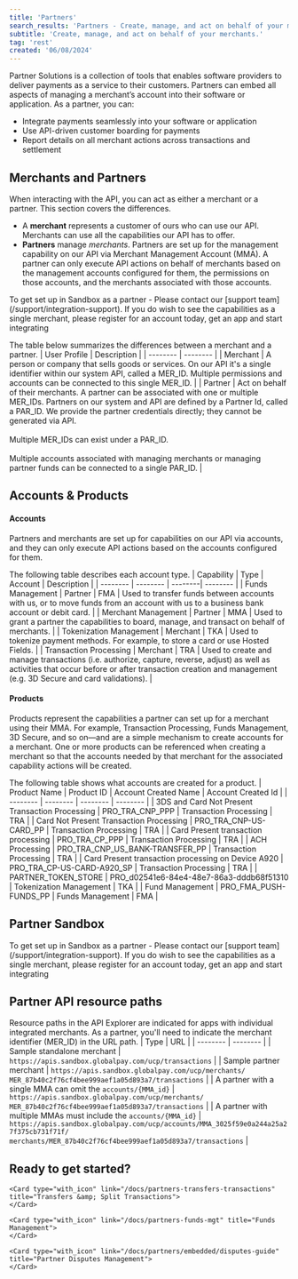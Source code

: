 ```yaml
---
title: 'Partners'
search_results: 'Partners - Create, manage, and act on behalf of your merchants.'
subtitle: 'Create, manage, and act on behalf of your merchants.'
tag: 'rest'
created: '06/08/2024'
---
```

Partner Solutions is a collection of tools that enables software providers to deliver payments as a service to their customers. Partners can embed all aspects of managing a merchant’s account into their software or application. As a partner, you can:
* Integrate payments seamlessly into your software or application
* Use API-driven customer boarding for payments
* Report details on all merchant actions across transactions and settlement

## Merchants and Partners
When interacting with the API, you can act as either a merchant or a partner. This section covers the differences.

* A **merchant** represents a customer of ours who can use our API. Merchants can use all the capabilities our API has to offer. 
* **Partners** manage _merchants_. Partners are set up for the management capability on our API via Merchant Management Account (MMA). A partner can only execute API actions on behalf of merchants based on the management accounts configured for them, the permissions on those accounts, and the merchants associated with those accounts.

<Infobox>
  To get set up in Sandbox as a partner - Please contact our [support team](/support/integration-support). If you do wish to see the capabilities as a single merchant, please register for an account today, get an app and start integrating
</Infobox>

The table below summarizes the differences between a merchant and a partner.
| User Profile | Description |
| -------- | -------- |
| Merchant | A person or company that sells goods or services. On our API it's a single identifier within our system API, called a MER_ID. Multiple permissions and accounts can be connected to this single MER_ID. |
| Partner | Act on behalf of their merchants. A partner can be associated with one or multiple MER_IDs. Partners on our system and API are defined by a Partner Id, called a PAR_ID. We provide the partner credentials directly; they cannot be generated via API.<br/><br/>Multiple MER_IDs can exist under a PAR_ID.<br/><br/>Multiple accounts associated with managing merchants or managing partner funds can be connected to a single PAR_ID. |

## Accounts & Products
#### Accounts
Partners and merchants are set up for capabilities on our API via accounts, and they can only execute API actions based on the accounts configured for them. 

The following table describes each account type.
| Capability | Type | Account | Description |
| -------- | -------- | --------| -------- |
| Funds Management | Partner | FMA | Used to transfer funds between accounts with us, or to move funds from an account with us to a business bank account or debit card. |
| Merchant Management | Partner | MMA | Used to grant a partner the capabilities to board, manage, and transact on behalf of merchants. |
| Tokenization Management |	Merchant | TKA | Used to tokenize payment methods. For example, to store a card or use Hosted Fields. |
| Transaction Processing | Merchant | TRA | Used to create and manage transactions (i.e. authorize, capture, reverse, adjust) as well as activities that occur before or after transaction creation and management (e.g. 3D Secure and card validations). |

#### Products
Products represent the capabilities a partner can set up for a merchant using their MMA. For example, Transaction Processing, Funds Management, 3D Secure, and so on—and are a simple mechanism to create accounts for a merchant. One or more products can be referenced when creating a merchant so that the accounts needed by that merchant for the associated capability actions will be created.

The following table shows what accounts are created for a product.
| Product Name | Product ID | Account Created Name | Account Created Id |
| -------- | -------- | -------- | -------- |
| 3DS and Card Not Present Transaction Processing | PRO_TRA_CNP_PPP | Transaction Processing | TRA | 
| Card Not Present Transaction Processing |	PRO_TRA_CNP-US-CARD_PP | Transaction Processing | TRA |
| Card Present transaction processing | PRO_TRA_CP_PPP | Transaction Processing | TRA | 
| ACH Processing | PRO_TRA_CNP_US_BANK-TRANSFER_PP | Transaction Processing | TRA | 
| Card Present transaction processing on Device A920 | PRO_TRA_CP-US-CARD-A920_SP | Transaction Processing | TRA | 
| PARTNER_TOKEN_STORE | PRO_d02541e6-84e4-48e7-86a3-dddb68f51310 | Tokenization Management | TKA |
| Fund Management | PRO_FMA_PUSH-FUNDS_PP | Funds Management | FMA | 

## Partner Sandbox
<Infobox>
  To get set up in Sandbox as a partner - Please contact our [support team](/support/integration-support). If you do wish to see the capabilities as a single merchant, please register for an account today, get an app and start integrating
</Infobox>

## Partner API resource paths
Resource paths in the API Explorer are indicated for apps with individual integrated merchants. As a partner, you'll need to indicate the merchant identifier (MER_ID) in the URL path. 
| Type | URL |
| -------- | -------- |
| Sample standalone merchant | `https://apis.sandbox.globalpay.com/ucp/transactions` |
| Sample partner merchant | `https://apis.sandbox.globalpay.com/ucp/merchants/`<br />`MER_87b40c2f76cf4bee999aef1a05d893a7/transactions` |
| A partner with a single MMA can omit the `accounts/{MMA_id}` | `https://apis.sandbox.globalpay.com/ucp/merchants/`<br/>`MER_87b40c2f76cf4bee999aef1a05d893a7/transactions` |
| A partner with multiple MMAs must include the `accounts/{MMA_id}` | `https://apis.sandbox.globalpay.com/ucp/accounts/MMA_3025f59e0a244a25a27f375cb731f71f/`<br/>`merchants/MER_87b40c2f76cf4bee999aef1a05d893a7/transactions` |

## Ready to get started?
<CardsGroup type="with_icon">
    <Card type="with_icon" link="/docs/partners/merchant-mgt" title="Merchant Creation &amp; Management">
    </Card>

    <Card type="with_icon" link="/docs/partners-transfers-transactions" title="Transfers &amp; Split Transactions">
    </Card>  

    <Card type="with_icon" link="/docs/partners-funds-mgt" title="Funds Management">
    </Card>

    <Card type="with_icon" link="/docs/partners/embedded/disputes-guide" title="Partner Disputes Management">
    </Card>
</CardsGroup>
